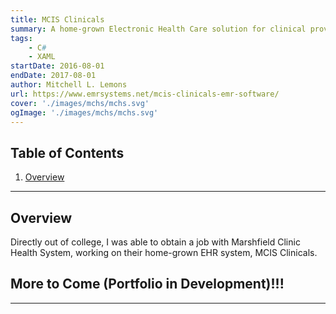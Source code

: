 ```yaml
---
title: MCIS Clinicals
summary: A home-grown Electronic Health Care solution for clinical providers.
tags:
    - C#
    - XAML
startDate: 2016-08-01
endDate: 2017-08-01
author: Mitchell L. Lemons
url: https://www.emrsystems.net/mcis-clinicals-emr-software/
cover: './images/mchs/mchs.svg'
ogImage: './images/mchs/mchs.svg'
---
```


## Table of Contents
1. [Overview](#overview)

---


## Overview
Directly out of college, I was able to obtain a job with Marshfield Clinic Health System, working on their home-grown EHR system, MCIS Clinicals.

## More to Come (Portfolio in Development)!!!

---